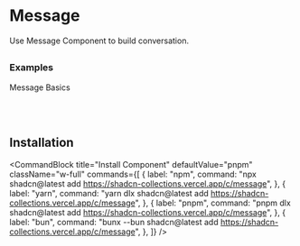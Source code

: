
# Message
Use Message Component to build conversation.



##

### Examples
Message Basics

<CodePreview component="message"/>


<br/>
<br/>

## Installation

<CommandBlock
  title="Install Component"
  defaultValue="pnpm"
  className="w-full"
  commands={[
    {
      label: "npm",
      command: "npx shadcn@latest add https://shadcn-collections.vercel.app/c/message",
    },
    {
      label: "yarn",
      command: "yarn dlx shadcn@latest add https://shadcn-collections.vercel.app/c/message",
    },
    {
      label: "pnpm",
      command: "pnpm dlx shadcn@latest add https://shadcn-collections.vercel.app/c/message",
    },
    {
      label: "bun",
      command: "bunx --bun shadcn@latest add https://shadcn-collections.vercel.app/c/message",
    },
  ]}
/>

<br/>
<br/>
